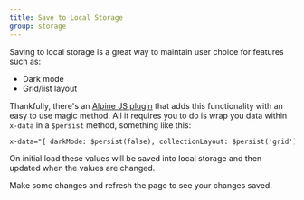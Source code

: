 ```yaml
---
title: Save to Local Storage
group: storage
---
```


Saving to local storage is a great way to maintain user choice for features such as:

- Dark mode
- Grid/list layout

Thankfully, there's an [Alpine JS plugin](https://alpinejs.dev/plugins/persist) that adds this functionality with an easy to use magic method. All it requires you to do is wrap you data within `x-data` in a `$persist` method, something like this:

```html
x-data="{ darkMode: $persist(false), collectionLayout: $persist('grid') }"
```

On initial load these values will be saved into local storage and then updated when the values are changed.

<Callout>Make some changes and refresh the page to see your changes saved.</Callout>
